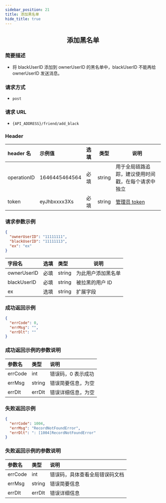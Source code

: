 ```yaml
---
sidebar_position: 21
title: 添加黑名单
hide_title: true
---
```


<center>

## 添加黑名单

</center>

### 简要描述

- 将 blackUserID 添加到 ownerUserID 的黑名单中，blackUserID 不能再给 ownerUserID 发送消息。

### 请求方式

- `post`

### 请求 URL

- `{API_ADDRESS}/friend/add_black`

### Header

| header 名   | 示例值        | 选填 | 类型   | 说明                         |
| :---------- | :------------ | :--- | ------ | ---------------------------- |
| operationID | 1646445464564 | 必填 | string | 用于全局链路追踪，建议使用时间戳，在每个请求中独立 |
| token       | eyJhbxxxx3Xs  | 必填 | string | [管理员 token](docs/restapi/apis/authenticationManagement/getAdminToken.mdx)                 |

### 请求参数示例

```json
{
  "ownerUserID": "11111111",
  "blackUserID": "11111113",
  "ex": "ex"
}
```

| 字段名      | 选填 | 类型   | 说明               |
| :---------- | :--- | :----- | ------------------ |
| ownerUserID | 必填 | string | 为此用户添加黑名单 |
| blackUserID | 必填 | string | 被拉黑的用户 ID    |
| ex          | 选填 | string | 扩展字段           |

### 成功返回示例

```json
{
  "errCode": 0,
  "errMsg": "",
  "errDlt": ""
}
```

### 成功返回示例的参数说明

| 参数名  | 类型   | 说明                         |
| :------ | :----- | :--------------------------- |
| errCode | int    | 错误码，0 表示成功            |
| errMsg  | string | 错误简要信息，为空    |
| errDlt  | errDlt | 错误详细信息，为空    |

### 失败返回示例

```json
{
  "errCode": 1004,
  "errMsg": "RecordNotFoundError",
  "errDlt": ": [1004]RecordNotFoundError"
}
```

### 失败返回示例的参数说明

| 参数名  | 类型   | 说明                          |
| :------ | :----- | :---------------------------- |
| errCode | int    | 错误码，具体查看全局错误码文档 |
| errMsg  | string | 错误简要信息                  |
| errDlt  | errDlt | 错误详细信息                  |
